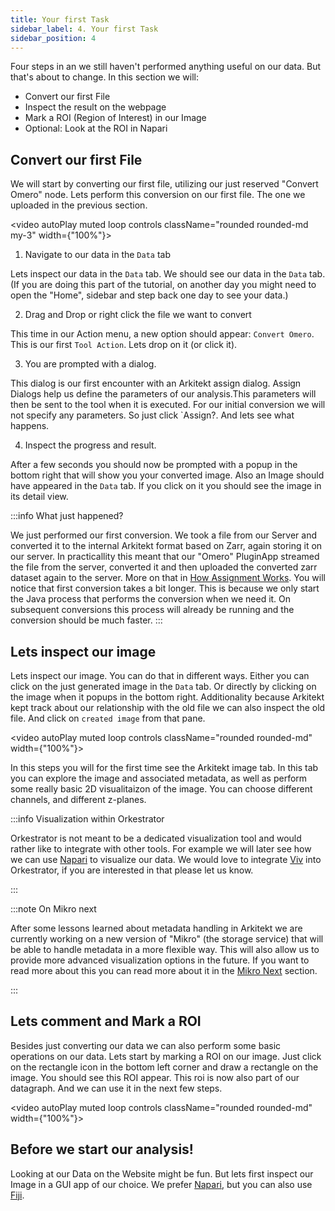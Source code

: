 ```yaml
---
title: Your first Task
sidebar_label: 4. Your first Task
sidebar_position: 4
---
```



Four steps in an we still haven't performed anything useful on our data. But that's about to change. In this section we will:

- Convert our first File
- Inspect the result on the webpage
- Mark a ROI (Region of Interest) in our Image
- Optional: Look at the ROI in Napari


## Convert our first File

We will start by converting our first file, utilizing our just reserved "Convert Omero" node. Lets perform this conversion on our
first file. The one we uploaded in the previous section.


<video  autoPlay muted loop controls className="rounded rounded-md my-3" width={"100%"}>
  <source src={convert}/>
</video>


1. Navigate to our data in the `Data` tab

  Lets inspect our data in the `Data` tab. We should see our data in the `Data` tab. (If you are doing this part of the tutorial,
  on another day you might need to open the "Home", sidebar and step back one day to see your data.)

2. Drag and Drop or right click the file we want to convert

  This time in our Action menu, a new option should appear: `Convert Omero`. This is our first `Tool Action`. Lets drop on it (or click it).

3. You are prompted with a dialog. 

  This dialog is our first encounter with an Arkitekt assign dialog. Assign Dialogs help us define the parameters of our analysis.This parameters will then be sent 
  to the tool when it is executed. For our initial conversion we will not specify any parameters. So just click `Assign?. And lets see what happens.

4. Inspect the progress and result.

  After a few seconds you should now be prompted with a popup in the bottom right that will show you your converted image. Also an Image 
  should have appeared in the `Data` tab. If you click on it you should see the image in its detail view. 

:::info What just happened?

We just performed our first conversion. We took a file from our Server and converted it to the internal Arkitekt format based on Zarr, again storing
it on our server. In practicallity this meant that our "Omero" PluginApp streamed the file from the server, converted it and then uploaded the 
converted zarr dataset again to the server. More on that in [How Assignment Works](/docs/design/assignation). You will notice that 
first conversion takes a bit longer. This is because we only start the Java process that performs the conversion when we need it.
On subsequent conversions this process will already be running and the conversion should be much faster.
:::

## Lets inspect our image

Lets inspect our image. You can do that in different ways. Either you can click on the just generated image in the `Data` tab. Or directly by clicking on the image when it 
popups in the bottom right. Additionality because Arkitekt kept track about our relationship with the  old file we can also inspect the old file. And click on `created
image` from that pane.


<video autoPlay muted loop controls className="rounded rounded-md" width={"100%"}>
  <source src={visualize}/>
</video>

In this steps you will for the first time see the Arkitekt image tab. In this tab you can explore the image and associated metadata, as well as perform some really basic 2D 
visualitaizon of the image. You can choose different channels, and different z-planes.

:::info Visualization within Orkestrator

Orkestrator is not meant to be a dedicated visualization tool and would rather like to integrate with other tools. 
For example we will later see how we can use [Napari](https://napari.org/) to visualize our data. 
We would love to integrate [Viv](https://github.com/hms-dbmi/vizarr) into Orkestrator, if you are interested in that please let us know.

:::

:::note On Mikro next

After some lessons learned about metadata handling in Arkitekt we are currently working on a new version of "Mikro" (the storage service) that will be able to handle
metadata in a more flexible way. This will also allow us to provide more advanced visualization options in the future. If you want to read more about this you can
read more about it in the [Mikro Next](/docs/services/next/mikro_next) section.

:::


## Lets comment and Mark a ROI

Besides just converting our data we can also perform some basic operations on our data. Lets start by marking a ROI on our image. Just click on the rectangle 
icon in the bottom left corner and draw a rectangle on the image. You should see this ROI appear. This roi is now also part of our datagraph. And we can use it
in the next few steps.

<video  autoPlay muted loop controls className="rounded rounded-md" width={"100%"}>
  <source src={markRoi}/>
</video>

## Before we start our analysis!

Looking at our Data on the Website might be fun. But lets first inspect our Image in a GUI app of our choice. We prefer [Napari](https://napari.org/), but you can also use [Fiji](https://fiji.sc/).
